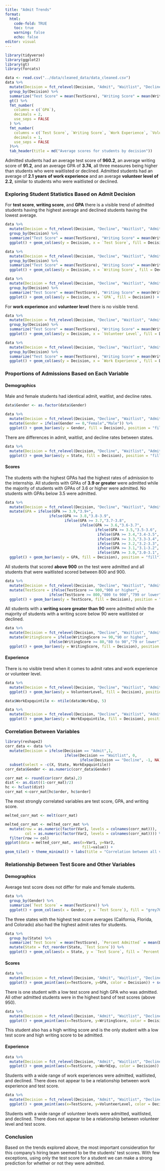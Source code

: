 ```yaml
---
title: "Admit Trends"
format: 
  html:
    code-fold: TRUE
    toc: true
    warning: false
    echo: false
editor: visual
---
```


```r
library(tidyverse)
library(ggplot2)
library(gt)
library(forcats)

data <- read.csv("../data/cleaned_data/data_cleaned.csv")
data %>%
  mutate(Decision = fct_relevel(Decision, "Admit", "Waitlist", "Decline")) %>%
  group_by(Decision) %>%
  summarize("Test Score" = mean(TestScore), "Writing Score" = mean(WritingScore), "GPA" = mean(GPA), "Work Experience" = mean(WorkExp), "Volunteer Level" = mean(VolunteerLevel)) %>%
  gt() %>%
  fmt_number(
    columns = c(`GPA`), 
    decimals = 2,
    use_seps = FALSE
  ) %>%
  fmt_number(
    columns = c(`Test Score`, `Writing Score`, `Work Experience`, `Volunteer Level`), 
    decimals = 1,
    use_seps = FALSE
  )%>%
  tab_header(title = md("Average scores for students by decision"))
```

Admitted students had an average test score of **960.2**, an average writing score of **91.2**, and an average GPA of **3.74**, all three measures being higher than students who were waitlisted or declined. Admitted students had an average of **2.1** **years** **of work experience** and an average **volunteer level of 2.2**, similar to students who were waitlisted or declined.

### Exploring Student Statistics Based on Admit Decision

For **test score**, **writing score**, and **GPA** there is a visible trend of admitted students having the highest average and declined students having the lowest average.

```r
data %>%
  mutate(Decision = fct_relevel(Decision, "Decline", "Waitlist", "Admit")) %>%
  group_by(Decision) %>%
  summarize("Test Score" = mean(TestScore), "Writing Score" = mean(WritingScore), "GPA" = mean(GPA), "Work Experience" = mean(WorkExp), "Volunteer Level" = mean(VolunteerLevel)) %>%
  ggplot() + geom_col(aes(y = Decision, x = `Test Score`, fill = Decision)) + scale_fill_manual(values = c("firebrick", "darkgoldenrod1", "yellowgreen")) + theme_minimal() + labs(title = "Admission decision by test score", x = "Average Test Score") + theme(plot.title = element_text(hjust = 0.5))
```

```r
data %>%
  mutate(Decision = fct_relevel(Decision, "Decline", "Waitlist", "Admit")) %>%
  group_by(Decision) %>%
  summarize("Test Score" = mean(TestScore), "Writing Score" = mean(WritingScore), "GPA" = mean(GPA), "Work Experience" = mean(WorkExp), "Volunteer Level" = mean(VolunteerLevel)) %>%
  ggplot() + geom_col(aes(y = Decision, x = `Writing Score`, fill = Decision)) + scale_fill_manual(values = c("firebrick", "darkgoldenrod1", "yellowgreen")) + theme_minimal() + labs(title = "Admission decision by writing score", x = "Average Writing Score") + theme(plot.title = element_text(hjust = 0.5))
```

```r
data %>%
  mutate(Decision = fct_relevel(Decision, "Decline", "Waitlist", "Admit")) %>%
  group_by(Decision) %>%
  summarize("Test Score" = mean(TestScore), "Writing Score" = mean(WritingScore), "GPA" = mean(GPA), "Work Experience" = mean(WorkExp), "Volunteer Level" = mean(VolunteerLevel)) %>%
  ggplot() + geom_col(aes(y = Decision, x = `GPA`, fill = Decision)) + scale_fill_manual(values = c("firebrick", "darkgoldenrod1", "yellowgreen")) + theme_minimal() + labs(title = "Admission decision by GPA", x= "Average GPA") + theme(plot.title = element_text(hjust = 0.5))
```

For **work experience** and **volunteer level** there is no visible trend.

```r
data %>%
  mutate(Decision = fct_relevel(Decision, "Decline", "Waitlist", "Admit")) %>%
  group_by(Decision) %>%
  summarize("Test Score" = mean(TestScore), "Writing Score" = mean(WritingScore), "GPA" = mean(GPA), "Work Experience" = mean(WorkExp), "Volunteer Level" = mean(VolunteerLevel)) %>%
  ggplot() + geom_col(aes(y = Decision, x = `Volunteer Level`, fill = Decision)) + scale_fill_manual(values = c("firebrick", "darkgoldenrod1", "yellowgreen")) + theme_minimal() + labs(title = "Admission decision by volunteer level", x = "Average Volunteer Level") + theme(plot.title = element_text(hjust = 0.5))
```

```r
data %>%
  mutate(Decision = fct_relevel(Decision, "Decline", "Waitlist", "Admit")) %>%
  group_by(Decision) %>%
  summarize("Test Score" = mean(TestScore), "Writing Score" = mean(WritingScore), "GPA" = mean(GPA), "Work Experience" = mean(WorkExp), "Volunteer Level" = mean(VolunteerLevel)) %>%
  ggplot() + geom_col(aes(y = Decision, x = `Work Experience`, fill = Decision)) + scale_fill_manual(values = c("firebrick", "darkgoldenrod1", "yellowgreen")) + theme_minimal() + labs(title = "Admission decision by work experience", x = "Average Work Experience (years)") + theme(plot.title = element_text(hjust = 0.5))
```

### Proportions of Admissions Based on Each Variable

#### Demographics

Male and female students had identical admit, waitlist, and decline rates.

```r
data$Gender <- as.factor(data$Gender)

data %>%
  mutate(Decision = fct_relevel(Decision, "Decline", "Waitlist", "Admit")) %>%
  mutate(Gender = ifelse(Gender == 0,"Female","Male")) %>%
  ggplot() + geom_bar(aes(y = Gender, fill = Decision), position = "fill") + scale_fill_manual(values = c("firebrick", "darkgoldenrod1", "yellowgreen")) + theme_minimal()  +labs(title = "Admission proportion by gender", x = "Proportion") + theme(plot.title = element_text(hjust = 0.5))
```

There are differences in admit, waitlist, and decline rates between states.

```r
data %>%
  mutate(Decision = fct_relevel(Decision, "Decline", "Waitlist", "Admit"))  %>%
  ggplot() + geom_bar(aes(y = State, fill = Decision), position = "fill") + scale_fill_manual(values = c("firebrick", "darkgoldenrod1", "yellowgreen")) + theme_minimal()  +labs(title = "Admission proportion by state", x = "Proportion") + theme(plot.title = element_text(hjust = 0.5))
```

#### Scores

The students with the highest GPAs had the highest rates of admission to the internship. All students with GPAs of **3.9 or greater** were admitted while the majority of students with GPAs of 3.6 or higher were admitted. No students with GPAs below 3.5 were admitted.

```r
data %>%
  mutate(Decision = fct_relevel(Decision, "Decline", "Waitlist", "Admit")) %>%
  mutate(GPA = ifelse(GPA >= 3.9,"3.9+",
                    ifelse(GPA >= 3.8,"3.8-3.9",
                           ifelse(GPA >= 3.7,"3.7-3.8",
                                  ifelse(GPA >= 3.6,"3.6-3.7",
                                         ifelse(GPA >= 3.5,"3.5-3.6",
                                          ifelse(GPA >= 3.4,"3.4-3.5",
                                          ifelse(GPA >= 3.3,"3.3-3.4",
                                          ifelse(GPA >= 3.2,"3.2-3.3",
                                          ifelse(GPA >= 3.1,"3.1-3.2",
                                          ifelse(GPA >= 3.0,"3.0-3.1", "3.0 or Lower"))))))))))) %>%
  ggplot() + geom_bar(aes(y = GPA, fill = Decision), position = "fill") + scale_fill_manual(values = c("firebrick", "darkgoldenrod1", "yellowgreen")) + theme_minimal()  +labs(title = "Admission proportion by GPA", x = "Proportion") + theme(plot.title = element_text(hjust = 0.5))
```

All students that scored **above 900** on the test were admitted and all students that were waitlisted scored between 800 and 900.

```r
data %>%
  mutate(Decision = fct_relevel(Decision, "Decline", "Waitlist", "Admit")) %>%
  mutate(TestScore = ifelse(TestScore >= 900,"900 or higher",
                    ifelse(TestScore >= 800,"800 to 900","799 or lower"))) %>%
  ggplot() + geom_bar(aes(y = TestScore, fill = Decision), position = "fill") + scale_fill_manual(values = c("firebrick", "darkgoldenrod1", "yellowgreen")) + theme_minimal()  +labs(title = "Admission proportion by test score", x = "Proportion", y = "Test Score") + theme(plot.title = element_text(hjust = 0.5))
```

All students with a **writing score greater than 90** were admitted while the majority of students with a writing score below 90 were waitlisted or declined.

```r
data %>%
  mutate(Decision = fct_relevel(Decision, "Decline", "Waitlist", "Admit")) %>%
  mutate(WritingScore = ifelse(WritingScore >= 90,"90 or higher",
                    ifelse(WritingScore >= 80,"80 to 90","79 or lower"))) %>%
  ggplot() + geom_bar(aes(y = WritingScore, fill = Decision), position = "fill") + scale_fill_manual(values = c("firebrick", "darkgoldenrod1", "yellowgreen")) + theme_minimal()  +labs(title = "Admission proportion by writing score", x = "Proportion", y = "Writing Score") + theme(plot.title = element_text(hjust = 0.5))
```

#### Experience

There is no visible trend when it comes to admit rates and work experience or volunteer level.

```r
data %>%
  mutate(Decision = fct_relevel(Decision, "Decline", "Waitlist", "Admit")) %>%
  ggplot() + geom_bar(aes(y = VolunteerLevel, fill = Decision), position = "fill") + scale_fill_manual(values = c("firebrick", "darkgoldenrod1", "yellowgreen")) + theme_minimal()  +labs(title = "Admission proportion by volunteer level", x = "Proportion", y = "Volunteer Level") + theme(plot.title = element_text(hjust = 0.5))
```

```r
data$WorkExpquintile <- ntile(data$WorkExp, 5)

data %>%
  mutate(Decision = fct_relevel(Decision, "Decline", "Waitlist", "Admit")) %>%
  ggplot() + geom_bar(aes(y = WorkExpquintile, fill = Decision), position = "fill") + scale_fill_manual(values = c("firebrick", "darkgoldenrod1", "yellowgreen")) + theme_minimal()  +labs(title = "Admission proportion by work experience", x = "Proportion", y = "Work Experience (in quintiles)") + theme(plot.title = element_text(hjust = 0.5))
```

### Correlation Between Variables

```r
library(reshape2)
corr_data <- data %>%
  mutate(Decision = ifelse(Decision == "Admit",1,
                           ifelse(Decision == "Waitlist", 0,
                                  ifelse(Decision == "Decline", -1, NA)))) %>%
  subset(select = -c(X, State, WorkExpquintile))
corr_data$Gender <- as.numeric(corr_data$Gender)

corr_mat <- round(cor(corr_data),2)
dist <- as.dist((1-corr_mat)/2)
hc <- hclust(dist)
corr_mat <-corr_mat[hc$order, hc$order]
```

The most strongly correlated variables are test score, GPA, and writing score.

```r

melted_corr_mat <- melt(corr_mat)

melted_corr_mat <- melted_corr_mat %>%
  mutate(row = as.numeric(factor(Var1, levels = colnames(corr_mat))),
         col = as.numeric(factor(Var2, levels = colnames(corr_mat)))) %>%
  filter(row >= col)
ggplot(data = melted_corr_mat, aes(x=Var1, y=Var2,
                                   fill=value)) + 
geom_tile() + theme_minimal() + labs(title = "Correlation between all variables", x = "Variable 1", y = "Variable 2") + theme(plot.title = element_text(hjust = 0.5)) + scale_fill_gradient(low = "white", high = "lightblue")
```

### Relationship Between Test Score and Other Variables

#### Demographics

Average test score does not differ for male and female students.

```r
data %>%
  group_by(Gender) %>%
  summarize(`Test Score` = mean(TestScore)) %>%
  ggplot() + geom_col(aes(x = Gender, y = `Test Score`), fill = "grey70") + theme_minimal()

```

The three states with the highest test score averages (California, Florida, and Colorado) also had the highest admit rates for students.

```r
data %>%
  group_by(State) %>%
  summarize(`Test Score` = mean(TestScore), `Percent Admitted` = mean(Decision == "Admit")) %>%
  mutate(State = fct_reorder(State, `Test Score`)) %>%
  ggplot() + geom_col(aes(x = State, y = `Test Score`, fill = `Percent Admitted`)) + scale_fill_gradient(low = "grey80", high = "yellowgreen") + theme_minimal() + coord_flip()
```

#### Scores

```r
data %>%
  mutate(Decision = fct_relevel(Decision, "Admit", "Waitlist", "Decline")) %>%
  ggplot() + geom_point(aes(x=TestScore, y=GPA, color = Decision)) + scale_color_manual(values = c("yellowgreen", "darkgoldenrod1", "firebrick")) +theme_minimal() + theme(plot.title = element_text(hjust = 0.5)) + labs(title = "GPA and Test Score", x = "Test Score")
```

There is one student with a low test score and high GPA who was admitted. All other admitted students were in the highest band of test scores (above 950).

```r
data %>%
  mutate(Decision = fct_relevel(Decision, "Admit", "Waitlist", "Decline")) %>%
  ggplot() + geom_point(aes(x=TestScore, y=WritingScore, color = Decision)) + scale_color_manual(values = c("yellowgreen", "darkgoldenrod1", "firebrick")) +theme_minimal() + theme(plot.title = element_text(hjust = 0.5)) + labs(title = "Writing Score and Test Score", x = "Test Score", y = "Writing Score")
```

This student also has a high writing score and is the only student with a low test score and high writing score to be admitted.

#### Experience

```r
data %>%
  mutate(Decision = fct_relevel(Decision, "Admit", "Waitlist", "Decline")) %>%
  ggplot() + geom_point(aes(x=TestScore, y=WorkExp, color = Decision)) + scale_color_manual(values = c("yellowgreen", "darkgoldenrod1", "firebrick")) +theme_minimal() + theme(plot.title = element_text(hjust = 0.5)) + labs(title = "Work Experience and Test Score", x = "Test Score", y = "Work Experience (years)")
```

Students with a wide range of work experiences were admitted, waitlisted, and declined. There does not appear to be a relationship between work experience and test score.

```r
data %>%
  mutate(Decision = fct_relevel(Decision, "Admit", "Waitlist", "Decline")) %>%
  ggplot() + geom_point(aes(x=TestScore, y=VolunteerLevel, color = Decision)) + scale_color_manual(values = c("yellowgreen", "darkgoldenrod1", "firebrick")) +theme_minimal() + theme(plot.title = element_text(hjust = 0.5)) + labs(title = "Volunteer Level and Test Score", x = "Test Score", y = "Volunteer Level")
```

Students with a wide range of volunteer levels were admitted, waitlisted, and declined. There does not appear to be a relationship between volunteer level and test score.

### Conclusion

Based on the trends explored above, the most important consideration for this company's hiring team seemed to be the students' test scores. With few exceptions, using only the test score for a student we can make a strong prediction for whether or not they were admitted.